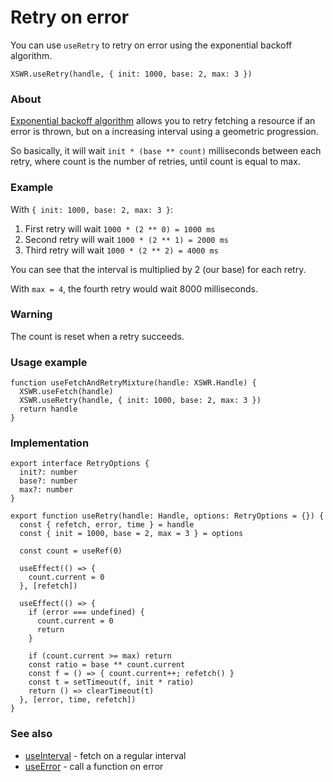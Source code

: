 # Retry on error

You can use `useRetry` to retry on error using the exponential backoff algorithm.

```tsx
XSWR.useRetry(handle, { init: 1000, base: 2, max: 3 }) 
```

### About

[Exponential backoff algorithm](https://en.wikipedia.org/wiki/Exponential_backoff) allows you to retry fetching a resource if an error is thrown, but on a increasing interval using a geometric progression.

So basically, it will wait `init * (base ** count)` milliseconds between each retry, where count is the number of retries, until count is equal to max.

### Example

With `{ init: 1000, base: 2, max: 3 }`:

1. First retry will wait `1000 * (2 ** 0) = 1000 ms`
2. Second retry will wait `1000 * (2 ** 1) = 2000 ms`
3. Third retry will wait `1000 * (2 ** 2) = 4000 ms`

You can see that the interval is multiplied by 2 (our base) for each retry.

With `max = 4`, the fourth retry would wait 8000 milliseconds.

### Warning

The count is reset when a retry succeeds.

### Usage example

```tsx
function useFetchAndRetryMixture(handle: XSWR.Handle) {
  XSWR.useFetch(handle)
  XSWR.useRetry(handle, { init: 1000, base: 2, max: 3 }) 
  return handle
}
```

### Implementation

```tsx
export interface RetryOptions {
  init?: number
  base?: number
  max?: number
}

export function useRetry(handle: Handle, options: RetryOptions = {}) {
  const { refetch, error, time } = handle
  const { init = 1000, base = 2, max = 3 } = options

  const count = useRef(0)

  useEffect(() => {
    count.current = 0
  }, [refetch])

  useEffect(() => {
    if (error === undefined) {
      count.current = 0
      return
    }

    if (count.current >= max) return
    const ratio = base ** count.current
    const f = () => { count.current++; refetch() }
    const t = setTimeout(f, init * ratio)
    return () => clearTimeout(t)
  }, [error, time, refetch])
}
```

### See also

- [useInterval](/features/use-interval) - fetch on a regular interval
- [useError](/features/use-error) - call a function on error